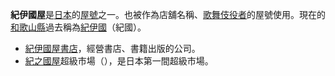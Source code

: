 '''紀伊國屋'''是[[日本|日本]]的[[屋號|屋號]]之一。也被作為店舖名稱、[[歌舞伎|歌舞伎役者]]的屋號使用。現在的[[和歌山縣|和歌山縣]]過去稱為[[紀伊國|紀伊國]]（紀國）。
* [[紀伊國屋書店|紀伊國屋書店]]，經營書店、書籍出版的公司。
* [[紀之國屋|紀之國屋]]超級市場（{{lang|ja|紀ノ国屋}}），是日本第一間超級市場。
{{Disambig|cat=组织机构消歧义}}